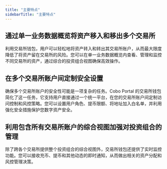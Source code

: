 ```yaml
---
title: "主要特点"
sidebarTitle: "主要特点"
---
```


## 通过单一业务数据概览将资产移入和移出多个交易所
利用交易所钱包，用户可以轻松地将资产转入和转出其交易所账户，从而最大限度降低了将资产留在交易所的风险。您可以在单一业务数据概览内查看、管理和监控不同交易所的资产，通过综合的投资组合视图确保高效操作。

## 在多个交易所账户间定制安全设置
确保多个交易所账户的安全性可能是一项复杂的任务。Cobo Portal 的交易所钱包简化了这一任务，它支持用户直接通过一个统一平台，在您的交易所账户间定制访问控制和风控策略。您可以设置用户角色、提币限额、将地址加入白名单，并利用强化安全措施保护您数字资产安全。

## 利用包含所有交易所账户的综合视图加强对投资组合的管理
除了跨各个交易所提供整个投资组合的综合视图外，交易所钱包还提供了实时监控功能。您可以接收充币、提币和其他动态的即时通知，从而做出相关的资产分配和风控管理决策。
